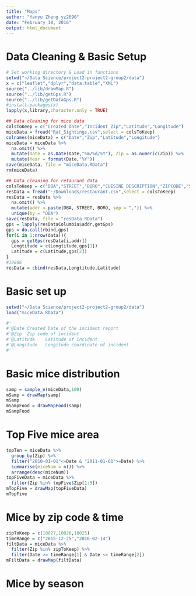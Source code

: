 ```yaml
---
title: "Maps"
author: "Yanyu Zheng yz2690"
date: "February 18, 2016"
output: html_document
---
```

# Data Cleaning & Basic Setup
```r
# Set working directory & Load in functions
setwd("~/Data Science/project2-project2-group2/data")
x = c("leaflet","dplyr","data.table","XML")
source("../lib/drawMap.R")
source("../lib/getGps.R")
source("../lib/getDataGps.R")
#install.packages(x)
lapply(x,library,character.only = TRUE)

## Data cleaning for mice data
colsToKeep = c("Created Date","Incident Zip","Latitude","Longitude")
miceData = fread("Rat_Sightings.csv",select = colsToKeep)
colnames(miceData) = c("Date","Zip","Latitude","Longitude")
miceData = miceData %>% 
  na.omit() %>%
  mutate(Date = as.Date(Date,"%m/%d/%Y"), Zip = as.numeric(Zip)) %>%
  mutate(Year = format(Date,"%Y"))
save(miceData, file = "miceData.RData") 
rm(miceData)

## Data cleaning for retaurant data
colsToKeep = c("DBA","STREET","BORO","CUISINE DESCRIPTION","ZIPCODE","SCORE")
resData = fread("~/Downloads/restaurant.csv",select = colsToKeep)
resData = resData %>%
  na.omit() %>%
  mutate(addr = paste(DBA, STREET, BORO, sep = ",")) %>%
  unique(by = "DBA")
save(resData, file = "resData.RData")
gps = lapply(resDataColumbia$addr,getGps)
gps = do.call(rbind,gps)
for(i in 1:nrow(data)){
  gps = getGps(resData[i,addr])
  Longtitude = c(Longtitude,gps[1])
  Latitude = c(Latitude,gps[2])
}
#19866
resData = cbind(resData,Longtitude,Latitude)
```
# Basic set up
```r
setwd("~/Data Science/project2-project2-group2/data")
load("miceData.RData")

#'
#'@Date Created Date of the incident report
#'@Zip  Zip code of incident
#'@Latitude    Latitude of incident
#'@Longitude   Longitude coordinate of incident
#'
```
# Basic mice distribution
```r
samp = sample_n(miceData,100)
mSamp = drawMap(samp)
mSamp
mSampFood = drawMapFood(samp)
mSampFood
```
# Top Five mice area
```r
topTen = miceData %>%
  group_by(Zip) %>%
  filter("2010-01-01"<=Date & "2011-01-01">=Date) %>%
  summarise(miceNum = n()) %>%
  arrange(desc(miceNum))
topFiveData = miceData %>%
  filter(Zip %in% topFive$Zip[1:5])
mTopFive = drawMap(topFiveData)
mTopFive
```
# Mice by zip code & time
```r
zipToKeep = c(10027,10026,10025)
timeRange = c("2015-12-25","2016-02-14")
filtData = miceData %>%
  filter(Zip %in% zipToKeep) %>%
  filter(Date >= timeRange[1] & Date <= timeRange[2])
mFiltData = drawMap(filtData) 
```
# Mice by season
```r

```


